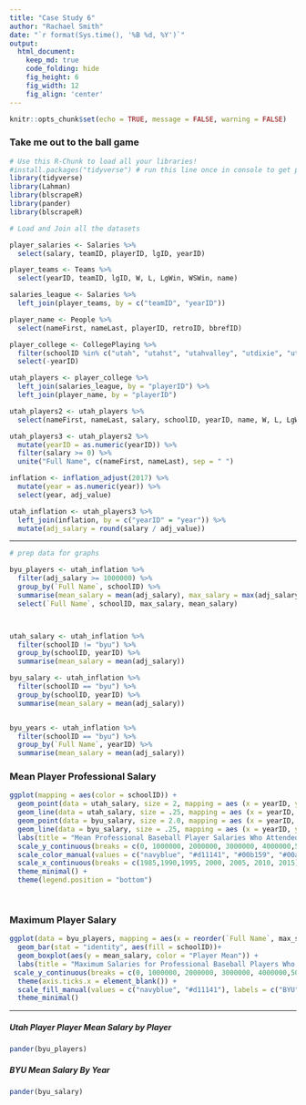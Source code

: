 ```yaml
---
title: "Case Study 6"
author: "Rachael Smith"
date: "`r format(Sys.time(), '%B %d, %Y')`"
output:
  html_document:  
    keep_md: true
    code_folding: hide
    fig_height: 6
    fig_width: 12
    fig_align: 'center'
---
```


```r
knitr::opts_chunk$set(echo = TRUE, message = FALSE, warning = FALSE)
```

### Take me out to the ball game

```r
# Use this R-Chunk to load all your libraries!
#install.packages("tidyverse") # run this line once in console to get package
library(tidyverse)
library(Lahman)
library(blscrapeR)
library(pander)
library(blscrapeR)

```

```r
# Load and Join all the datasets

player_salaries <- Salaries %>% 
  select(salary, teamID, playerID, lgID, yearID)

player_teams <- Teams %>% 
  select(yearID, teamID, lgID, W, L, LgWin, WSWin, name)

salaries_league <- Salaries %>% 
  left_join(player_teams, by = c("teamID", "yearID"))

player_name <- People %>% 
  select(nameFirst, nameLast, playerID, retroID, bbrefID)

player_college <- CollegePlaying %>% 
  filter(schoolID %in% c("utah", "utahst", "utahvalley", "utdixie", "utslxxo", "utsnojc", "byu")) %>% 
  select(-yearID)

utah_players <- player_college %>% 
  left_join(salaries_league, by = "playerID") %>%
  left_join(player_name, by = "playerID")

utah_players2 <- utah_players %>% 
  select(nameFirst, nameLast, salary, schoolID, yearID, name, W, L, LgWin, WSWin)

utah_players3 <- utah_players2 %>%
  mutate(yearID = as.numeric(yearID)) %>% 
  filter(salary >= 0) %>% 
  unite("Full Name", c(nameFirst, nameLast), sep = " ")

inflation <- inflation_adjust(2017) %>%
  mutate(year = as.numeric(year)) %>% 
  select(year, adj_value)

utah_inflation <- utah_players3 %>%
  left_join(inflation, by = c("yearID" = "year")) %>% 
  mutate(adj_salary = round(salary / adj_value))

```

-----

```r
# prep data for graphs

byu_players <- utah_inflation %>% 
  filter(adj_salary >= 1000000) %>%
  group_by(`Full Name`, schoolID) %>% 
  summarise(mean_salary = mean(adj_salary), max_salary = max(adj_salary)) %>%
  select(`Full Name`, schoolID, max_salary, mean_salary)



utah_salary <- utah_inflation %>% 
  filter(schoolID != "byu") %>%
  group_by(schoolID, yearID) %>% 
  summarise(mean_salary = mean(adj_salary))

byu_salary <- utah_inflation %>% 
  filter(schoolID == "byu") %>%
  group_by(schoolID, yearID) %>% 
  summarise(mean_salary = mean(adj_salary))


byu_years <- utah_inflation %>% 
  filter(schoolID == "byu") %>%
  group_by(`Full Name`, yearID) %>% 
  summarise(mean_salary = mean(adj_salary))

```

### Mean Player Professional Salary

```r
ggplot(mapping = aes(color = schoolID)) +
  geom_point(data = utah_salary, size = 2, mapping = aes (x = yearID, y = mean_salary)) + 
  geom_line(data = utah_salary, size = .25, mapping = aes (x = yearID, y = mean_salary)) + 
  geom_point(data = byu_salary, size = 2.0, mapping = aes (x = yearID, y = mean_salary)) +
  geom_line(data = byu_salary, size = .25, mapping = aes (x = yearID, y = mean_salary)) +
  labs(title = "Mean Professional Baseball Player Salaries Who Attended Utah Colleges", subtitle = "All salaries were adjusted based on 2017 inflation.", x = "Years", y = "Mean Salary", color = "Utah Schools") + 
  scale_y_continuous(breaks = c(0, 1000000, 2000000, 3000000, 4000000,5000000, 6000000, 7000000, 8000000, 9000000), labels = c("$", "$1M", "$2M", "$3M", "$4M","$5M", "$6M", "$7M", "$8M", "$9M")) +
  scale_color_manual(values = c("navyblue", "#d11141", "#00b159", "#00aedb", "#f37735", "#ffc425"), labels = c("BYU", "U of U", "UVU", "Dixie", "SLCC", "Snow College")) +
  scale_x_continuous(breaks = c(1985,1990,1995, 2000, 2005, 2010, 2015), labels = c("1985", "1990", "1995", "2000", "2005", "2010", "2015")) +
  theme_minimal() + 
  theme(legend.position = "bottom")

  
```

### Maximum Player Salary

```r
ggplot(data = byu_players, mapping = aes(x = reorder(`Full Name`, max_salary), y = max_salary)) +
  geom_bar(stat = "identity", aes(fill = schoolID))+
  geom_boxplot(aes(y = mean_salary, color = "Player Mean")) +
  labs(title = "Maximum Salaries for Professional Baseball Players Who Attended BYU", subtitle = "For Players who made over $1, all salaries were adjusted based on 2017 inflation.", x = "Professional Baseball Players who Attended Utah Schools", y = "Maximum Career Salary in USD", fill = "Utah Schools", color = "Mean Salary") + 
 scale_y_continuous(breaks = c(0, 1000000, 2000000, 3000000, 4000000,5000000, 6000000, 7000000, 8000000, 9000000), labels = c("$", "$1M", "$2M", "$3M", "$4M","$5M", "$6M", "$7M", "$8M", "$9M")) +
  theme(axis.ticks.x = element_blank()) + 
  scale_fill_manual(values = c("navyblue", "#d11141"), labels = c("BYU", "Dixie")) +
  theme_minimal()

```

-----

##### Utah Player Player Mean Salary by Player

```r
pander(byu_players)

```

##### BYU Mean Salary By Year

```r
pander(byu_salary)
```

